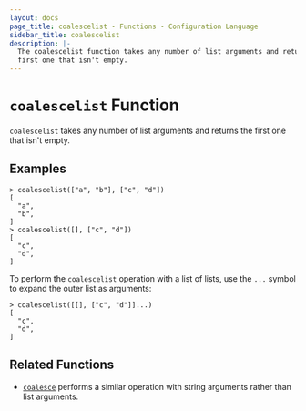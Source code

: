 ```yaml
---
layout: docs
page_title: coalescelist - Functions - Configuration Language
sidebar_title: coalescelist
description: |-
  The coalescelist function takes any number of list arguments and returns the
  first one that isn't empty.
---
```


# `coalescelist` Function

`coalescelist` takes any number of list arguments and returns the first one
that isn't empty.

## Examples

```shell-session
> coalescelist(["a", "b"], ["c", "d"])
[
  "a",
  "b",
]
> coalescelist([], ["c", "d"])
[
  "c",
  "d",
]
```

To perform the `coalescelist` operation with a list of lists, use the `...`
symbol to expand the outer list as arguments:

```shell-session
> coalescelist([[], ["c", "d"]]...)
[
  "c",
  "d",
]
```

## Related Functions

- [`coalesce`](/docs/job-specification/hcl2/functions/collection/coalesce) performs a similar operation with string
  arguments rather than list arguments.
